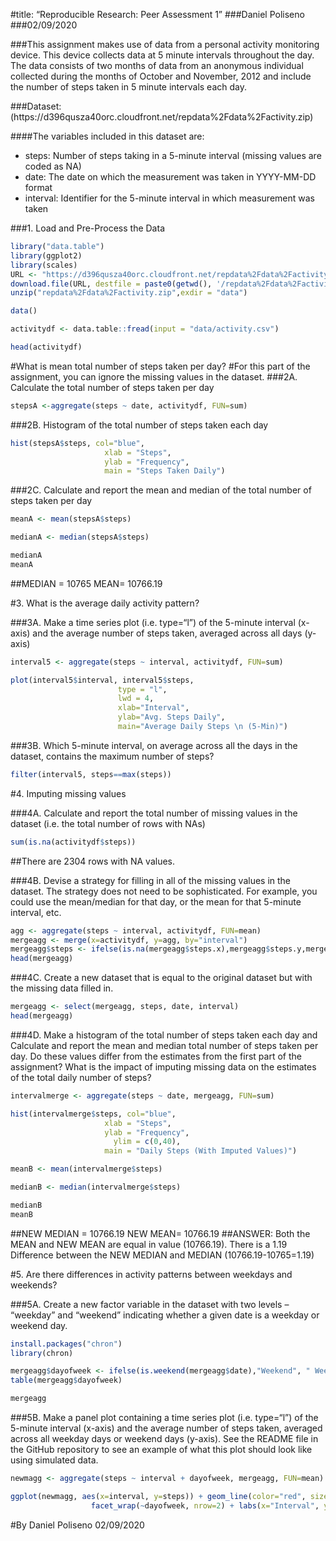 #title: "Reproducible Research: Peer Assessment 1"
###Daniel Poliseno
###02/09/2020

###This assignment makes use of data from a personal activity monitoring device. This device collects data at 5 minute intervals throughout the day. The data consists of two months of data from an anonymous individual collected during the months of October and November, 2012 and include the number of steps taken in 5 minute intervals each day.

###Dataset: (https://d396qusza40orc.cloudfront.net/repdata%2Fdata%2Factivity.zip)

####The variables included in this dataset are:

* steps: Number of steps taking in a 5-minute interval (missing values are coded as NA)
* date: The date on which the measurement was taken in YYYY-MM-DD format
* interval: Identifier for the 5-minute interval in which measurement was taken

###1. Load and Pre-Process the Data

```r
library("data.table")
library(ggplot2)
library(scales)
URL <- "https://d396qusza40orc.cloudfront.net/repdata%2Fdata%2Factivity.zip"
download.file(URL, destfile = paste0(getwd(), '/repdata%2Fdata%2Factivity.zip'), method = "auto")
unzip("repdata%2Fdata%2Factivity.zip",exdir = "data")
```

```r
data()
```

```r
activitydf <- data.table::fread(input = "data/activity.csv")
```
```r
head(activitydf)
```
#What is mean total number of steps taken per day?
#For this part of the assignment, you can ignore the missing values in the dataset.
###2A. Calculate the total number of steps taken per day

```r
stepsA <-aggregate(steps ~ date, activitydf, FUN=sum)
```

###2B. Histogram of the total number of steps taken each day

```r
hist(stepsA$steps, col="blue", 
                     xlab = "Steps", 
                     ylab = "Frequency",
                     main = "Steps Taken Daily")
```
###2C. Calculate and report the mean and median of the total number of steps taken per day

```r
meanA <- mean(stepsA$steps)
```
```r
medianA <- median(stepsA$steps)
```
```r
medianA
meanA
```

##MEDIAN = 10765  MEAN= 10766.19

#3. What is the average daily activity pattern?

###3A. Make a time series plot (i.e. \color{red}{\verb|type = "l"|}type="l") of the 5-minute interval (x-axis) and the average number of steps taken, averaged across all days (y-axis)

```r
interval5 <- aggregate(steps ~ interval, activitydf, FUN=sum)
```

```r
plot(interval5$interval, interval5$steps, 
                        type = "l", 
                        lwd = 4, 
                        xlab="Interval",
                        ylab="Avg. Steps Daily", 
                        main="Average Daily Steps \n (5-Min)")
```
###3B. Which 5-minute interval, on average across all the days in the dataset, contains the maximum number of steps?

```r
filter(interval5, steps==max(steps))
```

#4. Imputing missing values

###4A. Calculate and report the total number of missing values in the dataset (i.e. the total number of rows with \color{red}{\verb|NA|}NAs)

```r
sum(is.na(activitydf$steps))
```
##There are 2304 rows with NA values.

###4B. Devise a strategy for filling in all of the missing values in the dataset. The strategy does not need to be sophisticated. For example, you could use the mean/median for that day, or the mean for that 5-minute interval, etc.

```r
agg <- aggregate(steps ~ interval, activitydf, FUN=mean)
mergeagg <- merge(x=activitydf, y=agg, by="interval")
mergeagg$steps <- ifelse(is.na(mergeagg$steps.x),mergeagg$steps.y,mergeagg$steps.x)
head(mergeagg)
```

###4C. Create a new dataset that is equal to the original dataset but with the missing data filled in.

```r
mergeagg <- select(mergeagg, steps, date, interval)
head(mergeagg)
```

###4D. Make a histogram of the total number of steps taken each day and Calculate and report the mean and median total number of steps taken per day. Do these values differ from the estimates from the first part of the assignment? What is the impact of imputing missing data on the estimates of the total daily number of steps?

```r
intervalmerge <- aggregate(steps ~ date, mergeagg, FUN=sum)
```

```r
hist(intervalmerge$steps, col="blue", 
                     xlab = "Steps", 
                     ylab = "Frequency",
	                   ylim = c(0,40),
                     main = "Daily Steps (With Imputed Values)")
```

```r
meanB <- mean(intervalmerge$steps)
```
```r
medianB <- median(intervalmerge$steps)
```
```r
medianB
meanB
```

##NEW MEDIAN = 10766.19 NEW MEAN= 10766.19
##ANSWER: Both the MEAN and NEW MEAN are equal in value (10766.19). There is a 
1.19 Difference between the NEW MEDIAN and MEDIAN (10766.19-10765=1.19)

#5. Are there differences in activity patterns between weekdays and weekends?

###5A. Create a new factor variable in the dataset with two levels – “weekday” and “weekend” indicating whether a given date is a weekday or weekend day.

```r
install.packages("chron")
library(chron)
```

```r
mergeagg$dayofweek <- ifelse(is.weekend(mergeagg$date),"Weekend", " Weekday")
table(mergeagg$dayofweek)
```
```r
mergeagg
```

###5B. Make a panel plot containing a time series plot (i.e. \color{red}{\verb|type = "l"|}type="l") of the 5-minute interval (x-axis) and the average number of steps taken, averaged across all weekday days or weekend days (y-axis). See the README file in the GitHub repository to see an example of what this plot should look like using simulated data.

```r
newmagg <- aggregate(steps ~ interval + dayofweek, mergeagg, FUN=mean)
```

```r
ggplot(newmagg, aes(x=interval, y=steps)) + geom_line(color="red", size=1) +
                  facet_wrap(~dayofweek, nrow=2) + labs(x="Interval", y="Number of Steps")
```

#By Daniel Poliseno 02/09/2020
